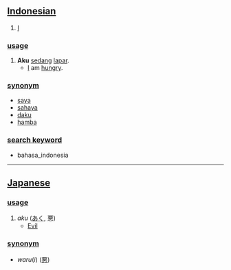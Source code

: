 == [[Indonesian]] ==

# [[I]]

=== [[usage]] ===
# '''Aku''' [[sedang]] [[lapar]].
#* [[I]] am [[hungry]].

=== [[synonym]] ===
* [[saya]]
* [[sahaya]]
* [[daku]]
* [[hamba]]

=== [[search keyword]] ===
* bahasa_indonesia

----

== [[Japanese]] ==

=== [[usage]] ===
# ''aku'' ([[あく]], 悪)
#* [[Evil]]

=== [[synonym]] ===
* ''waru''(''i'') ([[悪]])